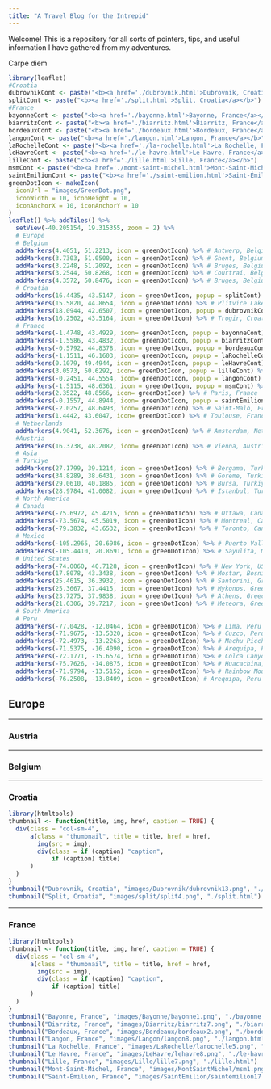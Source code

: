 ```yaml
---
title: "A Travel Blog for the Intrepid"
---
```


Welcome! This is a repository for all sorts of pointers, tips, and useful information I have gathered from my adventures. 

Carpe diem

```r
library(leaflet)
#Croatia
dubrovnikCont <- paste("<b><a href='./dubrovnik.html'>Dubrovnik, Croatia</a></b>")
splitCont <- paste("<b><a href='./split.html'>Split, Croatia</a></b>")
#France
bayonneCont <- paste("<b><a href='./bayonne.html'>Bayonne, France</a></b>")
biarritzCont <- paste("<b><a href='./biarritz.html'>Biarritz, France</a></b>")
bordeauxCont <- paste("<b><a href='./bordeaux.html'>Bordeaux, France</a></b>")
langonCont <- paste("<b><a href='./langon.html'>Langon, France</a></b>")
laRochelleCont <- paste("<b><a href='./la-rochelle.html'>La Rochelle, France</a></b>")
leHavreCont <- paste("<b><a href='./le-havre.html'>Le Havre, France</a></b>")
lilleCont <- paste("<b><a href='./lille.html'>Lille, France</a></b>")
msmCont <- paste("<b><a href='./mont-saint-michel.html'>Mont-Saint-Michel, France</a></b>")
saintEmilionCont <- paste("<b><a href='./saint-emilion.html'>Saint-Émilion, France</a></b>")
greenDotIcon <- makeIcon(
  iconUrl = "images/GreenDot.png",
  iconWidth = 10, iconHeight = 10,
  iconAnchorX = 10, iconAnchorY = 10
)
leaflet() %>% addTiles() %>%
  setView(-40.205154, 19.315355, zoom = 2) %>%
  # Europe
  # Belgium
  addMarkers(4.4051, 51.2213, icon = greenDotIcon) %>% # Antwerp, Belgium
  addMarkers(3.7303, 51.0500, icon = greenDotIcon) %>% # Ghent, Belgium
  addMarkers(3.2248, 51.2092, icon = greenDotIcon) %>% # Bruges, Belgium
  addMarkers(3.2544, 50.8268, icon = greenDotIcon) %>% # Courtrai, Belgium
  addMarkers(4.3572, 50.8476, icon = greenDotIcon) %>% # Bruges, Belgium
  # Croatia
  addMarkers(16.4435, 43.5147, icon = greenDotIcon, popup = splitCont) %>% # Split, Croatia
  addMarkers(15.5820, 44.8654, icon = greenDotIcon) %>% # Plitvice Lakes NP, Croatia
  addMarkers(18.0944, 42.6507, icon = greenDotIcon, popup = dubrovnikCont) %>% # Dubrovnik, Croatia
  addMarkers(16.2502, 43.5164, icon = greenDotIcon) %>% # Trogir, Croatia
  # France
  addMarkers(-1.4748, 43.4929, icon= greenDotIcon, popup = bayonneCont) %>% # Bayonne, France
  addMarkers(-1.5586, 43.4832, icon= greenDotIcon, popup = biarritzCont) %>% # Biarritz, France
  addMarkers(-0.5792, 44.8378, icon = greenDotIcon, popup = bordeauxCont) %>% # Bordeaux, France
  addMarkers(-1.1511, 46.1603, icon= greenDotIcon, popup = laRochelleCont) %>% # La Rochelle, France
  addMarkers(0.1079, 49.4944, icon = greenDotIcon, popup = leHavreCont) %>% # Le Havre, France
  addMarkers(3.0573, 50.6292, icon= greenDotIcon, popup = lilleCont) %>% # Lille, France
  addMarkers(-0.2451, 44.5554, icon= greenDotIcon, popup = langonCont) %>% # Langon, France
  addMarkers(-1.5115, 48.6361, icon = greenDotIcon, popup = msmCont) %>% # Mont-Saint-Michel, France
  addMarkers(2.3522, 48.8566, icon= greenDotIcon) %>% # Paris, France
  addMarkers(-0.1557, 44.8944, icon= greenDotIcon, popup = saintEmilionCont) %>% # Saint-Émilion, France
  addMarkers(-2.0257, 48.6493, icon= greenDotIcon) %>% # Saint-Malo, France
  addMarkers(1.4442, 43.6047, icon= greenDotIcon) %>% # Toulouse, France
  # Netherlands
  addMarkers(4.9041, 52.3676, icon = greenDotIcon) %>% # Amsterdam, Netherlands
  #Austria
  addMarkers(16.3738, 48.2082, icon= greenDotIcon) %>% # Vienna, Austria
  # Asia
  # Turkiye
  addMarkers(27.1799, 39.1214, icon = greenDotIcon) %>% # Bergama, Turkiye
  addMarkers(34.8289, 38.6431, icon = greenDotIcon) %>% # Goreme, Turkiye
  addMarkers(29.0610, 40.1885, icon = greenDotIcon) %>% # Bursa, Turkiye
  addMarkers(28.9784, 41.0082, icon = greenDotIcon) %>% # Istanbul, Turkiye
  # North America
  # Canada
  addMarkers(-75.6972, 45.4215, icon = greenDotIcon) %>% # Ottawa, Canada
  addMarkers(-73.5674, 45.5019, icon = greenDotIcon) %>% # Montreal, Canada
  addMarkers(-79.3832, 43.6532, icon = greenDotIcon) %>% # Toronto, Canada
  # Mexico
  addMarkers(-105.2965, 20.6986, icon = greenDotIcon) %>% # Puerto Vallarta, Mexico
  addMarkers(-105.4410, 20.8691, icon = greenDotIcon) %>% # Sayulita, Mexico
  # United States
  addMarkers(-74.0060, 40.7128, icon = greenDotIcon) %>% # New York, USA
  addMarkers(17.8078, 43.3438, icon = greenDotIcon) %>% # Mostar, Bosnia & Herzegovina
  addMarkers(25.4615, 36.3932, icon = greenDotIcon) %>% # Santorini, Greece
  addMarkers(25.3667, 37.4415, icon = greenDotIcon) %>% # Mykonos, Greece
  addMarkers(23.7275, 37.9838, icon = greenDotIcon) %>% # Athens, Greece
  addMarkers(21.6306, 39.7217, icon = greenDotIcon) %>% # Meteora, Greece
  # South America
  # Peru
  addMarkers(-77.0428, -12.0464, icon = greenDotIcon) %>% # Lima, Peru
  addMarkers(-71.9675, -13.5320, icon = greenDotIcon) %>% # Cuzco, Peru
  addMarkers(-72.4973, -13.2263, icon = greenDotIcon) %>% # Machu Picchu, Peru
  addMarkers(-71.5375, -16.4090, icon = greenDotIcon) %>% # Arequipa, Peru
  addMarkers(-72.1771, -15.6574, icon = greenDotIcon) %>% # Colca Canyon, Peru
  addMarkers(-75.7626, -14.0875, icon = greenDotIcon) %>% # Huacachina, Peru
  addMarkers(-71.9794, -13.5152, icon = greenDotIcon) %>% # Rainbow Mountain, Peru
  addMarkers(-76.2508, -13.8409, icon = greenDotIcon) # Arequipa, Peru
```

<h2>Europe</h2>
<hr class="rounded">


<h3>Austria</h3>


<hr class="dotted">
<h3>Belgium</h3>


<hr class="dotted">
<h3>Croatia</h3>

```r
library(htmltools)
thumbnail <- function(title, img, href, caption = TRUE) {
  div(class = "col-sm-4",
      a(class = "thumbnail", title = title, href = href,
        img(src = img),
        div(class = if (caption) "caption",
            if (caption) title)
      )
  )
}
thumbnail("Dubrovnik, Croatia", "images/Dubrovnik/dubrovnik13.png", "./dubrovnik.html")
thumbnail("Split, Croatia", "images/split/split4.png", "./split.html")
```

<hr class="dotted">
<h3>France</h3>


```r
library(htmltools)
thumbnail <- function(title, img, href, caption = TRUE) {
  div(class = "col-sm-4",
      a(class = "thumbnail", title = title, href = href,
        img(src = img),
        div(class = if (caption) "caption",
            if (caption) title)
      )
  )
}
thumbnail("Bayonne, France", "images/Bayonne/bayonne1.png", "./bayonne.html")
thumbnail("Biarritz, France", "images/Biarritz/biarritz7.png", "./biarritz.html")
thumbnail("Bordeaux, France", "images/Bordeaux/bordeaux2.png", "./bordeaux.html")
thumbnail("Langon, France", "images/Langon/langon8.png", "./langon.html")
thumbnail("La Rochelle, France", "images/LaRochelle/larochelle5.png", "./la-rochelle.html")
thumbnail("Le Havre, France", "images/LeHavre/lehavre8.png", "./le-havre.html")
thumbnail("Lille, France", "images/Lille/lille7.png", "./lille.html")
thumbnail("Mont-Saint-Michel, France", "images/MontSaintMichel/msm1.png", "./mont-saint-michel.html")
thumbnail("Saint-Émilion, France", "images/SaintEmilion/saintemilion17.png", "./saint-emilion.html")
```


